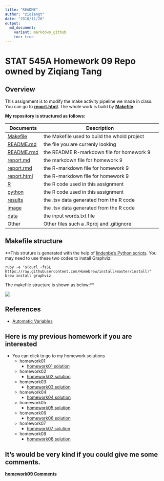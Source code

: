 ```yaml
---
title: "README"
author: "ziqiangt"
date: "2018/11/26"
output:
  md_document:
    variant: markdown_github
    toc: true
---
```

# STAT 545A Homework 09 Repo owned by Ziqiang Tang

## Overview

This assignment is to modify the make activity pipeline we made in class. You can go to **[report.html](https://github.com/STAT545-UBC-students/hw09-ziqiangt/blob/master/report.html)**. The whole work is build by **[Makefile](https://github.com/STAT545-UBC-students/hw08-ziqiangt/tree/master/bcl/Makefile)**.

**My repository is structured as follows:**

| Documents | Description                        |
|-----------|------------------------------------|
| [Makefile](https://github.com/STAT545-UBC-students/hw08-ziqiangt/tree/master/bcl/Makefile)  | the Makefile used to build the whold project  |
| [README.md](https://github.com/STAT545-UBC-students/hw09-ziqiangt/blob/master/README.md)   | the file you are currenly looking   |
| [README.rmd](https://github.com/STAT545-UBC-students/hw09-ziqiangt/blob/master/README.Rmd) | the README R-markdown file for homework 9   |
| [report.md](https://github.com/STAT545-UBC-students/hw09-ziqiangt/blob/master/report.md)   | the markdown file for homework 9   |
| [report.rmd](https://github.com/STAT545-UBC-students/hw09-ziqiangt/blob/master/report.Rmd) | the R-markdown file for homework 9   |
| [report.html](https://github.com/STAT545-UBC-students/hw09-ziqiangt/blob/master/report.html) | the R-markdown file for homework 9   |
| [R](https://github.com/STAT545-UBC-students/hw08-ziqiangt/blob/master/bcl/R/)  | the R code used in this assignment |
| [python](https://github.com/STAT545-UBC-students/hw08-ziqiangt/tree/master/python)  |  the R code used in this assignment  |
| [results](https://github.com/STAT545-UBC-students/hw08-ziqiangt/tree/master/bcl/results)  | the .tsv data generated from the R code  |
| [image](https://github.com/STAT545-UBC-students/hw08-ziqiangt/tree/master/bcl/image)  | the .tsv data generated from the R code  |
| [data](https://github.com/STAT545-UBC-students/hw08-ziqiangt/tree/master/bcl/data)  | the input words.txt file  |
|Other | Other files such a .Rproj and .gitignore|

## Makefile structure

**This struture is generated with the help of [lindenbe's Python scripts](https://github.com/vak/makefile2dot). You may need to use these two codes to install Graphviz:

```
ruby -e "$(curl -fsSL https://raw.githubusercontent.com/Homebrew/install/master/install)"
brew install graphviz
```

The makefile structure is shown as below:**

![](./image/makefile.png)


## References
- [Automatic Variables](https://www.gnu.org/software/make/manual/html_node/Automatic-Variables.html)


## Here is my previous homework if you are interested
- You can click to go to my homework solutions
	+ homework01 
		* [homework01 solution](https://github.com/STAT545-UBC-students/hw01-ziqiangt)
	+ homework02
		* [homework02 solution](https://github.com/STAT545-UBC-students/hw02-ziqiangt)
	+ homework03
		* [homework03 solution](https://github.com/STAT545-UBC-students/hw03-ziqiangt)
	+ homework04
		* [homework04 solution](https://github.com/STAT545-UBC-students/hw04-ziqiangt)
	+ homework05
		* [homework05 solution](https://github.com/STAT545-UBC-students/hw05-ziqiangt)
	+ homework06
		* [homework06 solution](https://github.com/STAT545-UBC-students/hw06-ziqiangt)
	+ homework07
		* [homework07 solution](https://github.com/STAT545-UBC-students/hw07-ziqiangt)
	+ homework08
		* [homework08 solution](https://github.com/STAT545-UBC-students/hw08-ziqiangt)

## It's would be very kind if you could give me some **comments**.
 **[homework09 Comments](https://github.com/STAT545-UBC-students/hw09-ziqiangt/issues)**